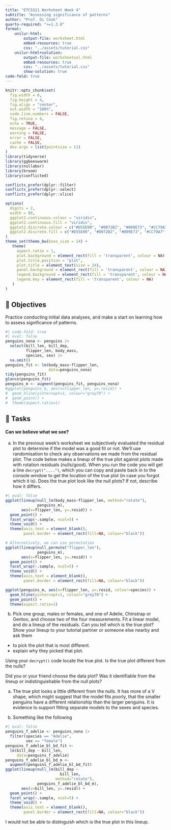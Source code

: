 ```yaml
---
title: "ETC5521 Worksheet Week 4"
subtitle: "Assessing significance of patterns"
author: "Prof. Di Cook"
quarto-required: ">=1.3.0"
format:
    unilur-html:
        output-file: worksheet.html
        embed-resources: true
        css: "../assets/tutorial.css"
    unilur-html+solution:
        output-file: worksheetsol.html
        embed-resources: true
        css: "../assets/tutorial.css"
        show-solution: true
code-fold: true
---
```


```r
knitr::opts_chunk$set(
  fig.width = 6,
  fig.height = 4,
  fig.align = "center",
  out.width = "100%",
  code.line.numbers = FALSE,
  fig.retina = 4,
  echo = TRUE,
  message = FALSE,
  warning = FALSE,
  error = FALSE,
  cache = FALSE,
  dev.args = list(pointsize = 11)
)
library(tidyverse)
library(ggbeeswarm)
library(nullabor)
library(broom)
library(conflicted)

conflicts_prefer(dplyr::filter)
conflicts_prefer(dplyr::select)
conflicts_prefer(dplyr::slice)

options(
  digits = 2,
  width = 80,
  ggplot2.continuous.colour = "viridis",
  ggplot2.continuous.fill = "viridis",
  ggplot2.discrete.colour = c("#D55E00", "#0072B2", "#009E73", "#CC79A7", "#E69F00", "#56B4E9", "#F0E442"),
  ggplot2.discrete.fill = c("#D55E00", "#0072B2", "#009E73", "#CC79A7", "#E69F00", "#56B4E9", "#F0E442")
)
theme_set(theme_bw(base_size = 14) +
   theme(
     aspect.ratio = 1,
     plot.background = element_rect(fill = 'transparent', colour = NA),
     plot.title.position = "plot",
     plot.title = element_text(size = 24),
     panel.background = element_rect(fill = 'transparent', colour = NA),
     legend.background = element_rect(fill = 'transparent', colour = NA),
     legend.key = element_rect(fill = 'transparent', colour = NA)
   )
)
```

## 🎯 Objectives

Practice conducting initial data analyses, and make a start on learning how to assess significance of patterns. 

```r
#| code-fold: true
#| eval: false
penguins_nona <- penguins |>
  select(bill_len, bill_dep, 
         flipper_len, body_mass, 
         species, sex) |>
  na.omit()
penguins_fit <- lm(body_mass~flipper_len,
                   data=penguins_nona)
tidy(penguins_fit)
glance(penguins_fit)
penguins_m <- augment(penguins_fit, penguins_nona)
#ggplot(penguins_m, aes(x=flipper_len, y=.resid)) +
#  geom_hline(yintercept=1, colour="grey70") +
#  geom_point() +
#  theme(aspect.ratio=1)
```

## 🧩 Tasks 

#### Can we believe what we see?

a. In the previous week's worksheet we subjectively evaluated the residual plot to determine if the model was a good fit or not. We'll use randomisation to check any observations we made from the residual plot. The code below makes a lineup of the true plot against plots made with rotation residuals (nulls/good). When you run the code you will get a line `decrypt("....")`, which you can copy and paste back in to the console window to get the location of the true plot (in case you forgot which it is). Does the true plot look like the null plots? If not, describe how it differs.

```r
#| eval: false
ggplot(lineup(null_lm(body_mass~flipper_len, method="rotate"),
              penguins_m),
       aes(x=flipper_len, y=.resid)) +
  geom_point() +
  facet_wrap(~.sample, ncol=5) +
  theme_void() +
  theme(axis.text = element_blank(), 
        panel.border = element_rect(fill=NA, colour="black"))

# Alternatively, we can use permutation
ggplot(lineup(null_permute("flipper_len"),
              penguins_m),
       aes(x=flipper_len, y=.resid)) +
  geom_point() +
  facet_wrap(~.sample, ncol=5) +
  theme_void() +
  theme(axis.text = element_blank(), 
        panel.border = element_rect(fill=NA, colour="black"))

ggplot(penguins_m, aes(x=flipper_len, y=.resid, colour=species)) +
  geom_hline(yintercept=1, colour="grey70") +
  geom_point() +
  theme(aspect.ratio=1)

```

b. Pick one group, males or females, and one of Adelie, Chinstrap or Gentoo, and choose two of the four measurements. Fit a linear model, and do a lineup of the residuals. Can you tell which is the true plot? Show your lineup to your tutorial partner or someone else nearby and ask them 

 - to pick the plot that is most different.
 - explain why they picked that plot.
 
Using your `decrypt()` code locate the true plot. Is the true plot different from the nulls?

Did you or your friend choose the data plot? Was it identifiable from the lineup or indistinguishable from the null plots?

::: unilur-solution
a. The true plot looks a little different from the nulls. It has more of a V shape, which might suggest that the model fits poorly, that the smaller penguins have a different relationship than the larger penguins. It is evidence to support fitting separate models to the sexes and species.

b. Something like the following

```r
#| eval: false
penguins_f_adelie <- penguins_nona |>
  filter(species == "Adelie",
         sex == "female")
penguins_f_adelie_bl_bd_fit <- 
  lm(bill_dep ~ bill_len,
     data=penguins_f_adelie)
penguins_f_adelie_bl_bd_m <-
  augment(penguins_f_adelie_bl_bd_fit)
ggplot(lineup(null_lm(bill_dep ~ 
                        bill_len,
                      method="rotate"),
              penguins_f_adelie_bl_bd_m),
       aes(x=bill_len, y=.resid)) +
  geom_point() +
  facet_wrap(~.sample, ncol=5) +
  theme_void() +
  theme(axis.text = element_blank(), 
        panel.border = element_rect(fill=NA, colour="black"))
```

I would not be able to distinguish which is the true plot in this lineup.

:::

